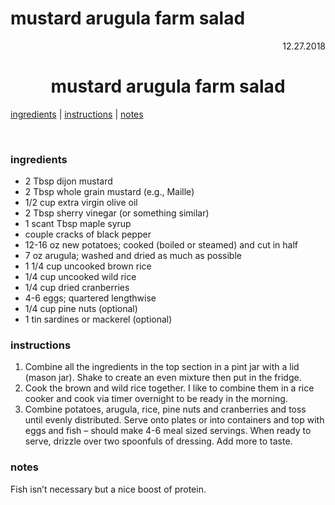# mustard arugula farm salad

<p align="right">12.27.2018</p>

<h1 align="center">mustard arugula farm salad</h1>

<div align="center">
  <a href="#ingredients">ingredients</a> | 
  <a href="#instructions">instructions</a> | 
  <a href="#notes">notes</a>
</div>
<br>

### ingredients
- 2 Tbsp dijon mustard
- 2 Tbsp whole grain mustard (e.g., Maille)
- 1/2 cup extra virgin olive oil
- 2 Tbsp sherry vinegar (or something similar)
- 1 scant Tbsp maple syrup
- couple cracks of black pepper
- 12-16 oz new potatoes; cooked (boiled or steamed) and cut in half
- 7 oz arugula; washed and dried as much as possible
- 1 1/4 cup uncooked brown rice
- 1/4 cup uncooked wild rice
- 1/4 cup dried cranberries
- 4-6 eggs; quartered lengthwise
- 1/4 cup pine nuts (optional)
- 1 tin sardines or mackerel (optional)

### instructions
1. Combine all the ingredients in the top section in a pint jar with a lid (mason jar).  Shake to create an even mixture then put in the fridge. 
1. Cook the brown and wild rice together.  I like to combine them in a rice cooker and cook via timer overnight to be ready in the morning.
1. Combine potatoes, arugula, rice, pine nuts and cranberries and toss until evenly distributed.  Serve onto plates or into containers
and top with eggs and fish -- should make 4-6 meal sized servings.  When ready to serve, drizzle over two spoonfuls of dressing.  Add more to taste.

### notes
Fish isn't necessary but a nice boost of protein.
